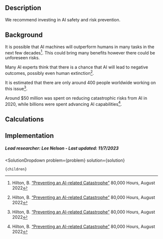 

## Description
We recommend investing in AI safety and risk prevention.

## Background
It is possible that AI machines will outperform humans in many tasks in the next few decades[^”1”]. This could bring many benefits however there could be unforeseen risks.

Many AI experts think that there is a chance that AI will lead to negative outcomes, possibly even human extinction[^”1”].

It is estimated that there are only around 400 people worldwide working on this issue[^”1”].

Around $50 million was spent on reducing catastrophic risks from AI in 2020, while billions were spent advancing AI capabilities[^”1”].

## Calculations

## Implementation

##### Lead researcher: Lee Nelson - Last updated: 11/7/2023

[^”1”]: Hilton, B. [“Preventing an AI-related Catastrophe”](https://80000hours.org/problem-profiles/artificial-intelligence/) 80,000 Hours, August 2022


  <SolutionDropdown 
    problem={problem} 
    solution={solution}
  >
    {children}
  </SolutionDropdown>